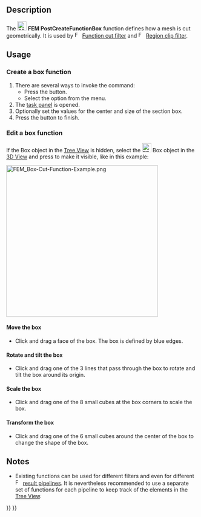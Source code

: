 <languages/>
<translate>

<!--T:17-->
{{Docnav
|[[FEM_PostCreateFunctionCylinder|Cylinder]]
|[[FEM_PostLineplot|Create Lineplot]]
|[[FEM_Workbench|FEM]]
|IconL=FEM_PostCreateFunctionCylinder.svg
|IconR=FEM_PostLineplot.svg
|IconC=Workbench_FEM.svg
}}

<!--T:18-->
{{GuiCommand
|Name=FEM PostCreateFunctionBox
|MenuLocation=Results → Filter Functions → Box
|Workbenches=[[FEM_Workbench|FEM]]
|Version=0.21
|SeeAlso=[[FEM_tutorial|FEM tutorial]]
}}

==Description== <!--T:19-->

<!--T:20-->
The [[Image:FEM_PostCreateFunctionBox.svg|24px]] '''FEM PostCreateFunctionBox''' function defines how a mesh is cut geometrically. It is used by [[Image:FEM_PostFilterCutFunction.svg|16px]] [[FEM_PostFilterCutFunction|Function cut filter]] and [[Image:FEM_PostFilterClipRegion.svg|16px]] [[FEM_PostFilterClipRegion|Region clip filter]].

==Usage== <!--T:21-->

===Create a box function=== <!--T:22-->

<!--T:23-->
# There are several ways to invoke the command:
#* Press the {{Button|[[Image:FEM_PostCreateFunctionBox.svg|16px]] [[FEM_PostCreateFunctionBox|Box]]}} button.
#* Select the {{MenuCommand|Results → Filter Functions → [[Image:FEM_PostCreateFunctionBox.svg|16px]] Box}} option from the menu.
# The [[Task_panel|task panel]] is opened.
# Optionally set the values for the center and size of the section box.
# Press the {{Button|OK}} button to finish.

===Edit a box function=== <!--T:24-->

<!--T:25-->
If the Box object in the [[Tree_View|Tree View]] is hidden, select the [[Image:FEM_PostCreateFunctionBox.svg|24px]] Box object in the [[3D_View|3D View]] and press {{KEY|Space}} to make it visible, like in this example:

</translate>
[[File:FEM_Box-Cut-Function-Example.png|400px]]
<translate>

====Move the box==== <!--T:26-->

<!--T:27-->
* Click and drag a face of the box. The box is defined by blue edges.

====Rotate and tilt the box==== <!--T:28-->

<!--T:29-->
* Click and drag one of the 3 lines that pass through the box to rotate and tilt the box around its origin.

====Scale the box==== <!--T:30-->

<!--T:31-->
* Click and drag one of the 8 small cubes at the box corners to scale the box.

====Transform the box==== <!--T:34-->

<!--T:35-->
* Click and drag one of the 6 small cubes around the center of the box to change the shape of the box.

==Notes== <!--T:32-->

<!--T:33-->
* Existing functions can be used for different filters and even for different [[Image:FEM_PostPipelineFromResult.svg|16px]] [[FEM_PostPipelineFromResult|result pipelines]]. It is nevertheless recommended to use a separate set of functions for each pipeline to keep track of the elements in the [[Tree_View|Tree View]].


<!--T:16-->
{{Docnav
|[[FEM_PostCreateFunctionCylinder|Cylinder]]
|[[FEM_PostLineplot|Create Lineplot]]
|[[FEM_Workbench|FEM]]
|IconL=FEM_PostCreateFunctionCylinder.svg
|IconR=FEM_PostLineplot.svg
|IconC=Workbench_FEM.svg
}}

</translate>
{{FEM Tools navi{{#translation:}}}}
{{Userdocnavi{{#translation:}}}}